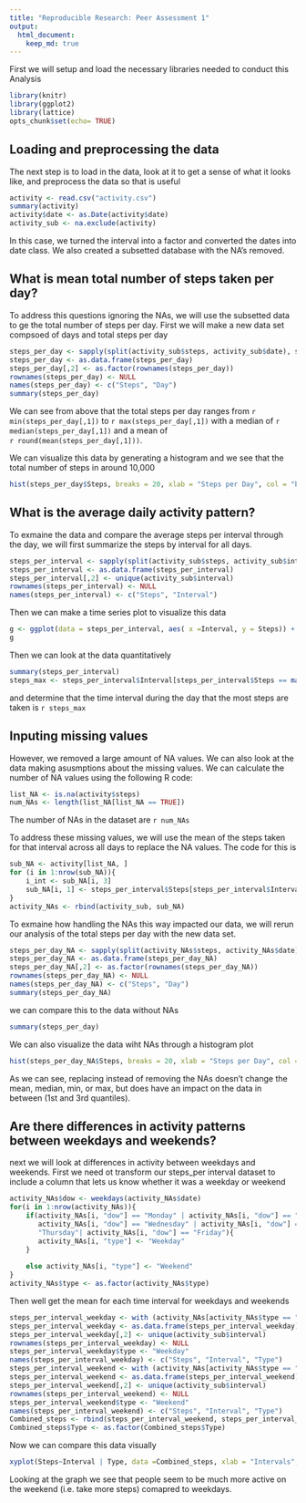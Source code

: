 ```yaml
---
title: "Reproducible Research: Peer Assessment 1"
output: 
  html_document:
    keep_md: true
---
```



First we will setup and load the necessary libraries needed to conduct this 
Analysis
```r
library(knitr)
library(ggplot2)
library(lattice)
opts_chunk$set(echo= TRUE)
```

## Loading and preprocessing the data
The next step is to load in the data, look at it to get a sense of what it
looks like, and preprocess the data so that is useful
```r
activity <- read.csv("activity.csv")
summary(activity)
activity$date <- as.Date(activity$date)
activity_sub <- na.exclude(activity)
```
In this case, we turned the interval into a factor and converted the dates into date class. We also created a subsetted database with the NA's removed.

## What is mean total number of steps taken per day?
To address this questions ignoring the NAs, we will use the subsetted data to
ge the total number of steps per day. First we will make a new data set compsoed of days and total steps per day
```r
steps_per_day <- sapply(split(activity_sub$steps, activity_sub$date), sum)
steps_per_day <- as.data.frame(steps_per_day)
steps_per_day[,2] <- as.factor(rownames(steps_per_day))
rownames(steps_per_day) <- NULL
names(steps_per_day) <- c("Steps", "Day")
summary(steps_per_day)
```

We can see from above that the total steps per day ranges from `r min(steps_per_day[,1])` to `r max(steps_per_day[,1])` with a median of `r median(steps_per_day[,1])` and a mean of   
`r round(mean(steps_per_day[,1]))`.

We can visualize this data by generating a histogram and we see that the total number of steps in around 10,000
```r
hist(steps_per_day$Steps, breaks = 20, xlab = "Steps per Day", col = "blue", main = NULL)
```

## What is the average daily activity pattern?
To exmaine the data and compare the average steps per interval through the day, we will first summarize the steps by interval for all days. 

```r
steps_per_interval <- sapply(split(activity_sub$steps, activity_sub$interval), mean)
steps_per_interval <- as.data.frame(steps_per_interval)
steps_per_interval[,2] <- unique(activity_sub$interval)
rownames(steps_per_interval) <- NULL
names(steps_per_interval) <- c("Steps", "Interval")
```

Then we can make a time series plot to visualize this data
```r
g <- ggplot(data = steps_per_interval, aes( x =Interval, y = Steps)) + geom_line()
g
```

Then we can look at the data quantitatively 
```r
summary(steps_per_interval)
steps_max <- steps_per_interval$Interval[steps_per_interval$Steps == max(steps_per_interval$Steps)]
```
and determine that the time interval during the day that the most steps are taken is `r steps_max`


## Inputing missing values
However, we removed a large amount of NA values. We can also look at the data
making asusmptions about the missing values. We can calculate the number of NA values using the following R code: 
```r
list_NA <- is.na(activity$steps)
num_NAs <- length(list_NA[list_NA == TRUE])
```

The number of NAs in the dataset are `r num_NAs`

To address these missing values, we will use the mean of the steps taken for 
that interval across all days to replace the NA values. The code for this is 
```r
sub_NA <- activity[list_NA, ]
for (i in 1:nrow(sub_NA)){
    i_int <- sub_NA[i, 3]
    sub_NA[i, 1] <- steps_per_interval$Steps[steps_per_interval$Interval == i_int]
}
activity_NAs <- rbind(activity_sub, sub_NA)
```
To exmaine how handling the NAs this way impacted our data, we will rerun our analysis of the total steps per day with the new data set.

```r
steps_per_day_NA <- sapply(split(activity_NAs$steps, activity_NAs$date), sum)
steps_per_day_NA <- as.data.frame(steps_per_day_NA)
steps_per_day_NA[,2] <- as.factor(rownames(steps_per_day_NA))
rownames(steps_per_day_NA) <- NULL
names(steps_per_day_NA) <- c("Steps", "Day")
summary(steps_per_day_NA)
```
we can compare this to the data without NAs
```r
summary(steps_per_day)
```

We can also visualize the data wiht NAs through a histogram plot
```r
hist(steps_per_day_NA$Steps, breaks = 20, xlab = "Steps per Day", col = "blue", main = NULL)
```

As we can see, replacing instead of removing the NAs doesn't change the mean, median, min, or max, but does have an impact on the data in between (1st and 3rd quantiles).

## Are there differences in activity patterns between weekdays and weekends?
next we will look at differences in activity between weekdays and weekends. First we need ot transform our steps_per interval dataset to include a column that lets us know whether it was a weekday or weekend
```r
activity_NAs$dow <- weekdays(activity_NAs$date)
for(i in 1:nrow(activity_NAs)){
    if(activity_NAs[i, "dow"] == "Monday" | activity_NAs[i, "dow"] == "Tuesday" |
       activity_NAs[i, "dow"] == "Wednesday" | activity_NAs[i, "dow"] == 
       "Thursday"| activity_NAs[i, "dow"] == "Friday"){
       activity_NAs[i, "type"] <- "Weekday" 
    }    
    
    else activity_NAs[i, "type"] <- "Weekend" 
}
activity_NAs$type <- as.factor(activity_NAs$type)
```
Then well get the mean for each time interval for weekdays and weekends
```r
steps_per_interval_weekday <- with (activity_NAs[activity_NAs$type == "Weekday", ], sapply(split(steps, interval), mean))
steps_per_interval_weekday <- as.data.frame(steps_per_interval_weekday)
steps_per_interval_weekday[,2] <- unique(activity_sub$interval)
rownames(steps_per_interval_weekday) <- NULL
steps_per_interval_weekday$type <- "Weekday"
names(steps_per_interval_weekday) <- c("Steps", "Interval", "Type")
steps_per_interval_weekend <- with (activity_NAs[activity_NAs$type == "Weekend", ], sapply(split(steps, interval), mean))
steps_per_interval_weekend <- as.data.frame(steps_per_interval_weekend)
steps_per_interval_weekend[,2] <- unique(activity_sub$interval)
rownames(steps_per_interval_weekend) <- NULL
steps_per_interval_weekend$type <- "Weekend"
names(steps_per_interval_weekend) <- c("Steps", "Interval", "Type")
Combined_steps <- rbind(steps_per_interval_weekend, steps_per_interval_weekday)
Combined_steps$Type <- as.factor(Combined_steps$Type)
```

Now we can compare this data visually
```r
xyplot(Steps~Interval | Type, data =Combined_steps, xlab = "Intervals", ylab = "Steps", type ="l", layout = c(1,2))

```
Looking at the graph we see that people seem to be much more active on the weekend (i.e. take more steps) comapred to weekdays. 

